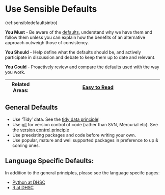 # Use Sensible Defaults {#sensible_defaults}

(ref:sensibledefaultsintro)

**You Must** - Be aware of the [defaults](#general_defaults), understand why we have them and follow them unless you can explain how the benefits of an alternative approach outweigh those of consistency.

**You Should** - Help define what the defaults should be, and actively participate in discussion and debate to keep them up to date and relevant.

**You Could** - Proactively review and compare the defaults used with the way you work.

|Related Areas: 	| [Easy to Read](#easy_to_read) |
|---------------	|------------------------------------------------------------|

## General Defaults {#general_defaults}
* Use 'Tidy' data. See the [tidy data principle](#data_structure)!
* Use [git](#git) for version control of code (rather than SVN, Mercurial etc). See the [version control principle](#version_control)
* Use preexisting packages and code before writing your own.
* Use popular, mature and well supported packages in preference to up & coming ones.

## Language Specific Defaults:
In addition to the general principles, please see the language specifc pages:

* [Python at DHSC](#py_at_dhsc)
* [R at DHSC](#r_at_dhsc)